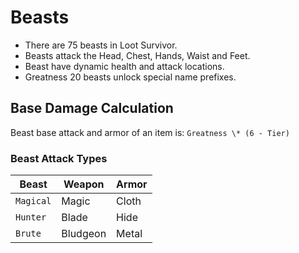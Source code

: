 # Beasts

- There are 75 beasts in Loot Survivor.
- Beasts attack the Head, Chest, Hands, Waist and Feet.
- Beast have dynamic health and attack locations.
- Greatness 20 beasts unlock special name prefixes.

## Base Damage Calculation

Beast base attack and armor of an item is:
`Greatness \* (6 - Tier)`

### Beast Attack Types

| Beast     | Weapon   | Armor |
| --------- | -------- | ----- |
| `Magical` | Magic    | Cloth |
| `Hunter`  | Blade    | Hide  |
| `Brute`   | Bludgeon | Metal |
